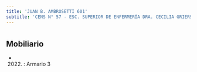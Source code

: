 ```yaml
---
title: 'JUAN B. AMBROSETTI 601'
subtitle: 'CENS N° 57 - ESC. SUPERIOR DE ENFERMERÍA DRA. CECILIA GRIERSON SEDE'
---
```


#


## Mobiliario

*  (2022) : Armario 3 



